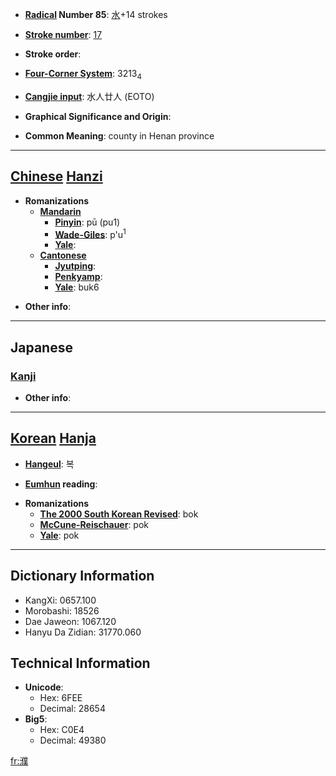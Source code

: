 * '''[[Wiktionary:Chinese radical index| Radical]] Number 85''': [[Wiktionary:Chinese radical index 水|水]]+14 strokes

* '''[[Wiktionary:Chinese total strokes index|Stroke number]]''': [[Wiktionary:Chinese total strokes index 17|17]]

* '''Stroke order''': 

* '''[[Wiktionary:Chinese four corner index|Four-Corner System]]''': 3213<sub>4</sub>

* '''[[Wiktionary:Chinese Cangjie index|Cangjie input]]''': 水人廿人 (EOTO)

* '''Graphical Significance and Origin''': 

* '''Common Meaning''': county in Henan province

----

== [[Chinese]] [[Hanzi]] ==

* '''Romanizations'''
** '''[[Mandarin]]'''
*** '''[[Pinyin]]''': pū (pu1)
*** '''[[Wade-Giles]]''': p'u<sup>1</sup>
*** '''[[Yale]]''': 
** '''[[Cantonese]]'''
*** '''[[Jyutping]]''':
*** '''[[Penkyamp]]''': 
*** '''[[Yale]]''': buk6

* '''Other info''': 

----

==Japanese==
===[[Kanji]]===
{{kanji|on readings=[[ほく]] (hoku), [[ぼく]] (boku)|kun readings=}}

* '''Other info''':  

----

== [[Korean]] [[Hanja]] ==

* '''[[Hangeul]]''': 복

* '''[[Eumhun]] reading''': 

* '''Romanizations'''
** '''[[The 2000 South Korean Revised Romanization|The 2000 South Korean Revised]]''': bok
** '''[[McCune-Reischauer]]''': pok
** '''[[Yale]]''': pok

----

== Dictionary Information ==

* KangXi: 0657.100
* Morobashi: 18526
* Dae Jaweon: 1067.120
* Hanyu Da Zidian: 31770.060

== Technical Information ==

* '''Unicode''':
** Hex: 6FEE
** Decimal: 28654
* '''Big5''':
** Hex: C0E4
** Decimal: 49380

[[fr:濮]]